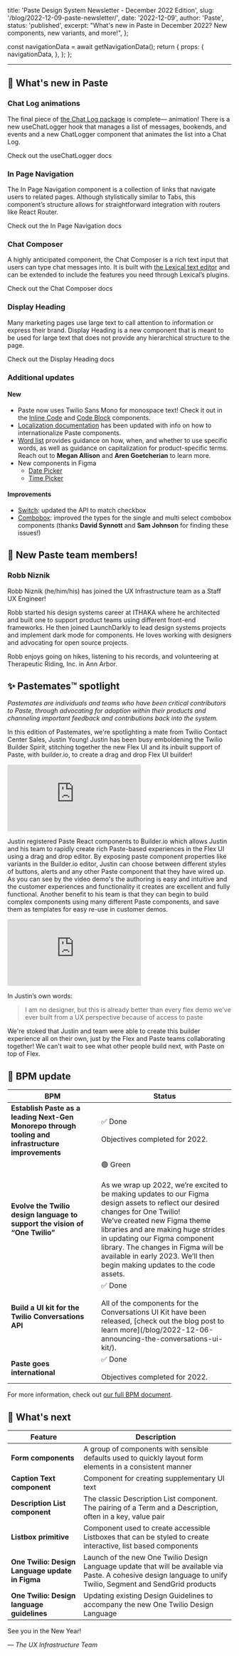   title: 'Paste Design System Newsletter - December 2022 Edition',
  slug: '/blog/2022-12-09-paste-newsletter/',
  date: '2022-12-09',
  author: 'Paste',
  status: 'published',
  excerpt: "What's new in Paste in December 2022? New components, new variants, and more!",
};



  const navigationData = await getNavigationData();
  return {
    props: {
      navigationData,
    },
  };
};

<ArticleHeader
  title={meta.title}
  description={meta.description}
  date={meta.date}
  machineDate={meta.date}
  author={meta.author}
/>

---

<contentwrapper>

<PageAside data={mdxHeadings} hideFeedback />

<ArticleContent>

## 📣 What's new in Paste

### Chat Log animations

<Box as="img" src="/images/gifs-2022-12-09-paste-newsletter/animated-chat-log.gif" alt="" maxWidth="size60" />

The final piece of [the Chat Log package](/components/chat-log) is complete— animation! There is a new useChatLogger hook that manages a list of messages, bookends, and events and a new ChatLogger component that animates the list into a Chat Log.

<Paragraph>
  <Anchor href="/components/chat-log#usechatlogger-hook">Check out the useChatLogger docs</Anchor>
</Paragraph>

### In Page Navigation

<Box as="img" src="/images/gifs-2022-12-09-paste-newsletter/in-page-nav.gif" alt="" maxWidth="size60" />

The In Page Navigation component is a collection of links that navigate users to related pages. Although stylistically similar to Tabs, this component’s structure allows for straightforward integration with routers like React Router.

<Paragraph>
  <Anchor href="/components/in-page-navigation">Check out the In Page Navigation docs</Anchor>
</Paragraph>

### Chat Composer

<Box as="img" src="/images/gifs-2022-12-09-paste-newsletter/chat-composer.gif" alt="" maxWidth="size60" />

A highly anticipated component, the Chat Composer is a rich text input that users can type chat messages into. It is built with [the Lexical text editor](https://lexical.dev/) and can be extended to include the features you need through Lexical’s plugins.

<Paragraph>
  <Anchor href="/components/chat-composer">Check out the Chat Composer docs</Anchor>
</Paragraph>

### Display Heading

<ResponsiveImage src={DisplayHeading} />

Many marketing pages use large text to call attention to information or express their brand. Display Heading is a new component that is meant to be used for large text that does not provide any hierarchical structure to the page.

<Paragraph>
  <Anchor href="/components/display-heading">Check out the Display Heading docs</Anchor>
</Paragraph>

### Additional updates

#### New

- Paste now uses Twilio Sans Mono for monospace text! Check it out in the [Inline Code](/components/inline-code) and [Code Block](/components/code-block) components.
- [Localization documentation](/foundations/localization) has been updated with info on how to internationalize Paste components.
- [Word list](/foundations/content/word-list) provides guidance on how, when, and whether to use specific words, as well as guidance on capitalization for product-specific terms. Reach out to **Megan Allison** and **Aren Goetcherian** to learn more.
- New components in Figma
  - [Date Picker](https://www.figma.com/file/E6KUvMhioUmAgN0nwmReTM/Paste-Components?node-id=19925%3A139727&t=2InhUyZENIDeic72-4)
  - [Time Picker](https://www.figma.com/file/E6KUvMhioUmAgN0nwmReTM/Paste-Components?node-id=19929%3A173093&t=2InhUyZENIDeic72-4)

#### Improvements

- [Switch](/components/switch): updated the API to match checkbox
- [Combobox](/components/combobox/): improved the types for the single and multi select combobox components (thanks **David Synnott** and **Sam Johnson** for finding these issues!)

## 👋 New Paste team members!

### Robb Niznik

<ResponsiveImage src={Robb} />

Robb Niznik (he/him/his) has joined the UX Infrastructure team as a Staff UX Engineer!

Robb started his design systems career at ITHAKA where he architected and built one to support product teams using different front-end frameworks. He then joined LaunchDarkly to lead design systems projects and implement dark mode for components. He loves working with designers and advocating for open source projects.

Robb enjoys going on hikes, listening to his records, and volunteering at Therapeutic Riding, Inc. in Ann Arbor.

## ✨ Pastemates™ spotlight

<em>
  Pastemates are individuals and teams who have been critical contributors to Paste, through advocating for adoption
  within their products and channeling important feedback and contributions back into the system.
</em>

<Box marginBottom="space70" />

<ResponsiveImage src={Justin} />

In this edition of Pastemates, we're spotlighting a mate from Twilio Contact Center Sales, Justin Young! Justin has been busy emboldening the Twilio Builder Spirit, stitching together the new Flex UI and its inbuilt support of Paste, with builder.io, to create a drag and drop Flex UI builder!

<div style={{position: 'relative', paddingBottom: '55.26590198123045%', height: 0}}>
  <iframe
    src="https://www.loom.com/embed/8162c351e3524b818b29697a5736ca54"
    frameborder="0"
    webkitallowfullscreen
    mozallowfullscreen
    allowfullscreen
    style={{position: 'absolute', top: 0, left: 0, width: '100%', height: '100%'}}
  ></iframe>
</div>

<Box marginBottom="space70" />

Justin registered Paste React components to Builder.io which allows Justin and his team to rapidly create rich Paste-based experiences in the Flex UI using a drag and drop editor. By exposing paste component properties like variants in the Builder.io editor, Justin can choose between different styles of buttons, alerts and any other Paste component that they have wired up. As you can see by the video demo's the authoring is easy and intuitive and the customer experiences and functionality it creates are excellent and fully functional. Another benefit to his team is that they can begin to build complex components using many different Paste components, and save them as templates for easy re-use in customer demos.

<div style={{position: 'relative', paddingBottom: '55.26590198123045%', height: 0}}>
  <iframe
    src="https://www.loom.com/embed/2c3b6d26919749738aa47ff11d48fcd4"
    frameborder="0"
    webkitallowfullscreen
    mozallowfullscreen
    allowfullscreen
    style={{position: 'absolute', top: 0, left: 0, width: '100%', height: '100%'}}
  ></iframe>
</div>

<Box marginBottom="space70" />

In Justin’s own words:

<Blockquote>
  I am no designer, but this is already better than every flex demo we’ve ever built from a UX perspective because of
  access to paste
</Blockquote>

We're stoked that Justin and team were able to create this builder experience all on their own, just by the Flex and Paste teams collaborating together! We can't wait to see what other people build next, with Paste on top of Flex.

## 🚦 BPM update

<Table>
  <THead>
    <Tr>
      <Th>BPM</Th>
      <Th>Status</Th>
    </Tr>
  </THead>
  <TBody>
    <Tr>
      <Td>
        <strong>Establish Paste as a leading Next-Gen Monorepo through tooling and infrastructure improvements</strong>
      </Td>
      <Td>
        ✅ Done
        <br />
        <br />
        Objectives completed for 2022.
      </Td>
    </Tr>
    <Tr>
      <Td>
        <strong>Evolve the Twilio design language to support the vision of “One Twilio”</strong>
      </Td>
      <Td>
        🟢 Green
        <br />
        <br />
        As we wrap up 2022, we’re excited to be making updates to our Figma design assets to reflect our desired changes
        for One Twilio!
        <br />
        We’ve created new Figma theme libraries and are making huge strides in updating our Figma component library. The
        changes in Figma will be available in early 2023. We’ll then begin making updates to the code assets.
      </Td>
    </Tr>
    <Tr>
      <Td>
        <strong>Build a UI kit for the Twilio Conversations API</strong>
      </Td>
      <Td>
        ✅ Done
        <br />
        <br />
        All of the components for the Conversations UI Kit have been released, [check out the blog post to learn more](/blog/2022-12-06-announcing-the-conversations-ui-kit/).
      </Td>
    </Tr>
    <Tr>
      <Td>
        <strong>Paste goes international</strong>
      </Td>
      <Td>
        ✅ Done
        <br />
        <br />
        Objectives completed for 2022.
      </Td>
    </Tr>
  </TBody>
</Table>

<Box marginBottom="space120" />

For more information, check out [our full BPM document](https://docs.google.com/document/d/1mH5ImzP5Kzb_nVKOHoTksr5jOY0aG6cbqtcEKbFlLYU/edit#heading=h.sa1nb3t9on2x).

## 👀 What's next

<Table>
  <THead>
    <Tr>
      <Th>Feature</Th>
      <Th>Description</Th>
    </Tr>
  </THead>
  <TBody>
    <Tr>
      <Td>
        <strong>Form components</strong>
      </Td>
      <Td>A group of components with sensible defaults used to quickly layout form elements in a consistent manner</Td>
    </Tr>
    <Tr>
      <Td>
        <strong>Caption Text component</strong>
      </Td>
      <Td>Component for creating supplementary UI text</Td>
    </Tr>
    <Tr>
      <Td>
        <strong>Description List component</strong>
      </Td>
      <Td>
        The classic Description List component. The pairing of a Term and a Description, often in a key, value pair
      </Td>
    </Tr>
    <Tr>
      <Td>
        <strong>Listbox primitive</strong>
      </Td>
      <Td>
        Component used to create accessible Listboxes that can be styled to create interactive, list based components
      </Td>
    </Tr>
    <Tr>
      <Td>
        <strong>One Twilio: Design Language update in Figma</strong>
      </Td>
      <Td>
        Launch of the new One Twilio Design Language update that will be available via Paste. A cohesive design language
        to unify Twilio, Segment and SendGrid products
      </Td>
    </Tr>
    <Tr>
      <Td>
        <strong>One Twilio: Design language guidelines</strong>
      </Td>
      <Td>Updating existing Design Guidelines to accompany the new One Twilio Design Language</Td>
    </Tr>
  </TBody>
</Table>

<Box marginBottom="space120" />

See you in the New Year!

<em>— The UX Infrastructure Team</em>

</ArticleContent>

</contentwrapper>
